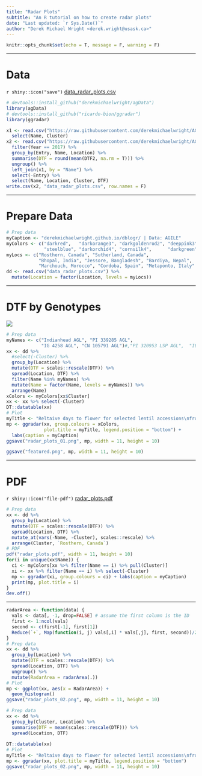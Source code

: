 ```yaml
---
title: "Radar Plots"
subtitle: "An R tutorial on how to create radar plots"
date: "Last updated: `r Sys.Date()`"
author: "Derek Michael Wright <derek.wright@usask.ca>"
---
```


```r
knitr::opts_chunk$set(echo = T, message = F, warning = F)
```

---

# Data

`r shiny::icon("save")` [data_radar_plots.csv](data_radar_plots.csv)

```r
# devtools::install_github("derekmichaelwright/agData")
library(agData)
# devtools::install_github("ricardo-bion/ggradar")
library(ggradar)
```

```r
x1 <- read.csv("https://raw.githubusercontent.com/derekmichaelwright/AGILE_LDP_Phenology/master/data/data_pca_results.csv") %>%
  select(Name, Cluster)
x2 <- read.csv("https://raw.githubusercontent.com/derekmichaelwright/AGILE_LDP_Phenology/master/data/data_raw.csv") %>%
  filter(Year == 2017) %>%
  group_by(Entry, Name, Location) %>%
  summarise(DTF = round(mean(DTF2, na.rm = T))) %>%
  ungroup() %>% 
  left_join(x1, by = "Name") %>%
  select(-Entry) %>%
  select(Name, Location, Cluster, DTF)
write.csv(x2, "data_radar_plots.csv", row.names = F)
```

---

# Prepare Data

```r
# Prep data
myCaption <- "derekmichaelwright.github.io/dblogr/ | Data: AGILE"
myColors <- c("darkred",   "darkorange3", "darkgoldenrod2", "deeppink3", 
              "steelblue", "darkorchid4", "cornsilk4",      "darkgreen")
myLocs <- c("Rosthern, Canada", "Sutherland, Canada",  
            "Bhopal, India", "Jessore, Bangladesh", "Bardiya, Nepal",
            "Marchouch, Morocco", "Cordoba, Spain", "Metaponto, Italy" )
dd <- read.csv("data_radar_plots.csv") %>%
  mutate(Location = factor(Location, levels = myLocs))
```

---

# DTF by Genotypes

![](radar_plots_01.png)

```r
# Prep data
myNames <- c("Indianhead AGL", "PI 339285 AGL", 
             "IG 4258 AGL", "CN 105791 AGL")#,"PI 320953 LSP AGL",  "ILL 5888 AGL")
xx <- dd %>% 
  #select(-Cluster) %>%
  group_by(Location) %>%
  mutate(DTF = scales::rescale(DTF)) %>%
  spread(Location, DTF) %>%
  filter(Name %in% myNames) %>%
  mutate(Name = factor(Name, levels = myNames)) %>%
  arrange(Name)
xColors <- myColors[xx$Cluster]
xx <- xx %>% select(-Cluster)
DT::datatable(xx)
# Plot
myTitle <- "Reltaive days to flower for selected lentil accessions\nfrom a lentil diversity panel accross environments"
mp <- ggradar(xx, group.colours = xColors,
              plot.title = myTitle, legend.position = "bottom") +
  labs(caption = myCaption)
ggsave("radar_plots_01.png", mp, width = 11, height = 10)
```

```r
ggsave("featured.png", mp, width = 11, height = 10)
```



---

# PDF

`r shiny::icon("file-pdf")` [radar_plots.pdf](radar_plots.pdf)

```r
# Prep data
xx <- dd %>%
  group_by(Location) %>%
  mutate(DTF = scales::rescale(DTF)) %>%
  spread(Location, DTF) %>%
  mutate_at(vars(-Name, -Cluster), scales::rescale) %>%
  arrange(Cluster, `Rosthern, Canada`)
# PDF 
pdf("radar_plots.pdf", width = 11, height = 10)
for(i in unique(xx$Name)) {
  ci <- myColors[xx %>% filter(Name == i) %>% pull(Cluster)]
  xi <- xx %>% filter(Name == i) %>% select(-Cluster)
  mp <- ggradar(xi, group.colours = ci) + labs(caption = myCaption)
  print(mp, plot.title = i)
}
dev.off()
```

---

```r
radarArea <- function(data) {
  vals <- data[, -1, drop=FALSE] # assume the first column is the ID
  first <- 1:ncol(vals)
  second <- c(first[-1], first[1])
  Reduce(`+`, Map(function(i, j) vals[,i] * vals[,j], first, second))/2 * sin(2*pi/ncol(vals))
}
# Prep data
xx <- dd %>%
  group_by(Location) %>%
  mutate(DTF = scales::rescale(DTF)) %>%
  spread(Location, DTF) %>%
  ungroup() %>%
  mutate(RadarArea = radarArea(.))
# Plot
mp <- ggplot(xx, aes(x = RadarArea)) +
  geom_histogram()
ggsave("radar_plots_02.png", mp, width = 11, height = 10)
```

```r
# Prep data
xx <- dd %>%
  group_by(Cluster, Location) %>%
  summarise(DTF = mean(scales::rescale(DTF))) %>%
  spread(Location, DTF)
  
DT::datatable(xx)
# Plot
myTitle <- "Reltaive days to flower for selected lentil accessions\nfrom a lentil diversity panel accross environments"
mp <- ggradar(xx, plot.title = myTitle, legend.position = "bottom")
ggsave("radar_plots_02.png", mp, width = 11, height = 10)
```
